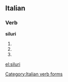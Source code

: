 ==Italian==

===Verb===
'''siluri'''

# {{form of|[[second-person|Second-person]] [[singular]] [[present tense]]|silurare|lang=Italian}}
# {{form of|[[first-person|First-person]] singular, second-person singular and [[third-person]] singular [[present subjunctive]]|silurare|lang=Italian}}
# {{form of|Third-person singular [[imperative]]|silurare|lang=Italian}}

[[Category:Italian verb forms]]

[[el:siluri]]